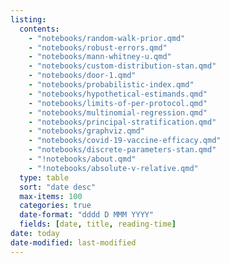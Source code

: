 ```yaml
---
listing:
  contents:
    - "notebooks/random-walk-prior.qmd"
    - "notebooks/robust-errors.qmd"
    - "notebooks/mann-whitney-u.qmd"
    - "notebooks/custom-distribution-stan.qmd"
    - "notebooks/door-1.qmd"
    - "notebooks/probabilistic-index.qmd"
    - "notebooks/hypothetical-estimands.qmd"
    - "notebooks/limits-of-per-protocol.qmd"
    - "notebooks/multinomial-regression.qmd"
    - "notebooks/principal-stratification.qmd"
    - "notebooks/graphviz.qmd"
    - "notebooks/covid-19-vaccine-efficacy.qmd"
    - "notebooks/discrete-parameters-stan.qmd"
    - "!notebooks/about.qmd"
    - "!notebooks/absolute-v-relative.qmd"
  type: table
  sort: "date desc"
  max-items: 100
  categories: true
  date-format: "dddd D MMM YYYY"
  fields: [date, title, reading-time]
date: today
date-modified: last-modified
---
```


